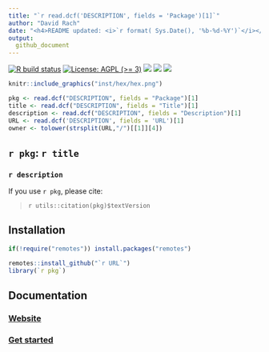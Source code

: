 ```yaml
---
title: "`r read.dcf('DESCRIPTION', fields = 'Package')[1]`"  
author: "David Rach" 
date: "<h4>README updated: <i>`r format( Sys.Date(), '%b-%d-%Y')`</i></h4>"
output:
  github_document
---
```


<!-- To modify Package/Title/Description/Authors fields, edit the DESCRIPTION file -->


<!-- badges: start -->
[![R build status](https://github.com/DavidRach/Luciernaga/workflows/rworkflows/badge.svg)](https://github.com/DavidRach/Luciernaga/actions)
[![License: AGPL (>= 3)](https://img.shields.io/badge/license-AGPL (>= 3)-blue.svg)](https://cran.r-project.org/web/licenses/AGPL (>= 3))
[![](https://img.shields.io/badge/devel%20version-0.1.0-black.svg)](https://github.com/DavidRach/Luciernaga)
[![](https://img.shields.io/github/languages/code-size/DavidRach/Luciernaga.svg)](https://github.com/DavidRach/Luciernaga)
[![](https://img.shields.io/github/last-commit/DavidRach/Luciernaga.svg)](https://github.com/DavidRach/Luciernaga/commits/master)
<br>
<!-- badges: end -->

```r
knitr::include_graphics("inst/hex/hex.png")
```


```r
pkg <- read.dcf("DESCRIPTION", fields = "Package")[1]
title <- read.dcf("DESCRIPTION", fields = "Title")[1]
description <- read.dcf("DESCRIPTION", fields = "Description")[1]
URL <- read.dcf('DESCRIPTION', fields = 'URL')[1]
owner <- tolower(strsplit(URL,"/")[[1]][4])
```
 
## ``r pkg``: `r title`

### `r description`
 
If you use ``r pkg``, please cite: 

<!-- Modify this by editing the file: inst/CITATION  -->
> `r utils::citation(pkg)$textVersion`

## Installation 

```R
if(!require("remotes")) install.packages("remotes")

remotes::install_github("`r URL`")
library(`r pkg`)
```
## Documentation 

### [Website](https://`r owner`.github.io/`r pkg`) 
### [Get started](https://`r owner`.github.io/`r pkg`/articles/`r pkg`) 

<br>

